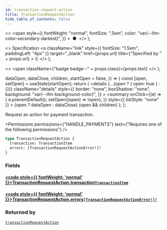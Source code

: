 ```yaml
---
id: transaction-request-action
title: TransactionRequestAction
hide_table_of_contents: false
---
```


  <>
    <span
      style={{
        fontWeight: "normal",
        fontSize: ".5em",
        color: "var(--ifm-color-secondary-darkest)",
      }}
    >
      &nbsp;●&nbsp;
    </span>
  </>
);

  <>
    Specification
    <a
      className="link"
      style={{ fontSize: "1.5em", paddingLeft: "4px" }}
      target="\_blank"
      href={props.url}
      title={"Specified by " + props.url}
    >
      ⎘
    </a>
  </>
);

  <>
    <span className={"badge badge--" + props.class}>{props.text}</span>
  </>
);


  dataOpen,
  dataClose,
  children,
  startOpen = false,
}) => {
  const [open, setOpen] = useState(startOpen);
  return (
    <details
      {...(open ? { open: true } : {})}
      className="details"
      style={{
        border: "none",
        boxShadow: "none",
        background: "var(--ifm-background-color)",
      }}
    >
      <summary
        onClick={(e) => {
          e.preventDefault();
          setOpen((open) => !open);
        }}
        style={{ listStyle: "none" }}
      >
        {open ? dataOpen : dataClose}
      </summary>
      {open && children}
    </details>
  );
};

Request an action for payment transaction.

<Badge text="Added in Saleor 3.4" class="secondary margin-bottom--sm" />

<FeaturePreview />

<Permissions
  permissions={"HANDLE_PAYMENTS"}
  text={"Requires one of the following permissions"}
/>

```graphql
type TransactionRequestAction {
  transaction: TransactionItem
  errors: [TransactionRequestActionError!]!
}
```

### Fields

#### [<code style={{ fontWeight: 'normal' }}>TransactionRequestAction.<b>transaction</b></code>](#)<Bullet />[`TransactionItem`](../../../api-reference/payments/objects/transaction-item) <Badge class="secondary" text="object"/>

>

#### [<code style={{ fontWeight: 'normal' }}>TransactionRequestAction.<b>errors</b></code>](#)<Bullet />[`[TransactionRequestActionError!]!`](../../../api-reference/payments/objects/transaction-request-action-error) <Badge class="secondary" text="non-null"/> <Badge class="secondary" text="object"/>

>

### Returned by

[`transactionRequestAction`](../../../api-reference/payments/mutations/transaction-request-action) <Badge class="secondary" text="mutation"/>


